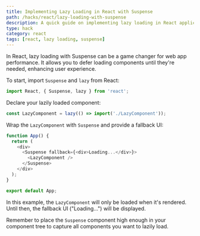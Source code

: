 ```yaml
---
title: Implementing Lazy Loading in React with Suspense
path: /hacks/react/lazy-loading-with-suspense
description: A quick guide on implementing lazy loading in React applications using Suspense. Boost web app performance and enhance user experience.
type: hack
category: react
tags: [react, lazy loading, suspense]
---
```


In React, lazy loading with Suspense can be a game changer for web app performance. It allows you to defer loading components until they're needed, enhancing user experience.

To start, import `Suspense` and `lazy` from React:

```javascript
import React, { Suspense, lazy } from 'react';
```

Declare your lazily loaded component:

```javascript
const LazyComponent = lazy(() => import('./LazyComponent'));
```

Wrap the `LazyComponent` with `Suspense` and provide a fallback UI:

```javascript
function App() {
  return (
    <div>
      <Suspense fallback={<div>Loading...</div>}>
        <LazyComponent />
      </Suspense>
    </div>
  );
}

export default App;
```

In this example, the `LazyComponent` will only be loaded when it's rendered. Until then, the fallback UI ("Loading...") will be displayed.

Remember to place the `Suspense` component high enough in your component tree to capture all components you want to lazily load.